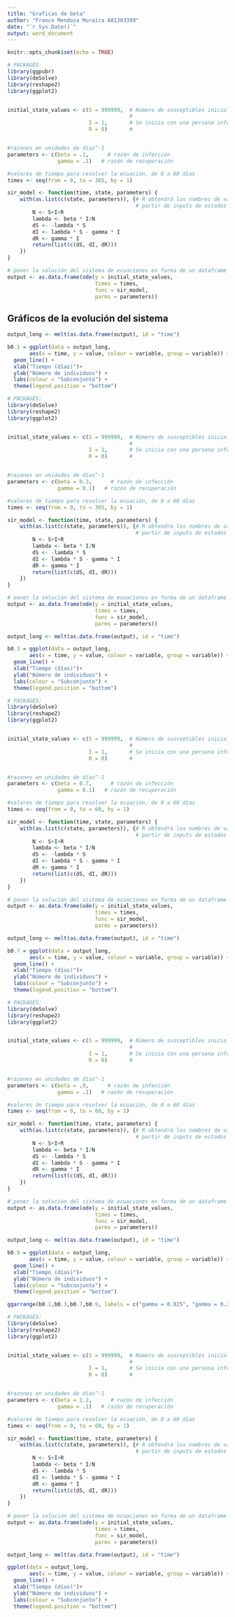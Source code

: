```yaml
---
title: "Graficas de beta"
author: "Franco Mendoza Muraira A01383399"
date: "`r Sys.Date()`"
output: word_document
---
```


```r
knitr::opts_chunk$set(echo = TRUE)
```

```r
# PACKAGES:
library(ggpubr)
library(deSolve)
library(reshape2)
library(ggplot2)


initial_state_values <- c(S = 999999,  # Número de susceptibles inicial
                                       # 
                          I = 1,       # Se inicia con una persona infectada
                          R = 0)       # 


#razones en unidades de días^-1
parameters <- c(beta = .1,      # razón de infección
                gamma = .1)   # razón de recuperación

#valores de tiempo para resolver la ecuación, de 0 a 60 días
times <- seq(from = 0, to = 365, by = 1)   

sir_model <- function(time, state, parameters) {  
    with(as.list(c(state, parameters)), {# R obtendrá los nombres de variables a
                                         # partir de inputs de estados y parametros
        N <- S+I+R 
        lambda <- beta * I/N
        dS <- -lambda * S               
        dI <- lambda * S - gamma * I   
        dR <- gamma * I                 
        return(list(c(dS, dI, dR))) 
    })
}

# poner la solución del sistema de ecuaciones en forma de un dataframe
output <- as.data.frame(ode(y = initial_state_values, 
                            times = times, 
                            func = sir_model,
                            parms = parameters))
```


##  Gráficos de la evolución del sistema

```r

output_long <- melt(as.data.frame(output), id = "time")                  

b0.1 = ggplot(data = output_long,                                              
       aes(x = time, y = value, colour = variable, group = variable)) +  
  geom_line() +                                                          
  xlab("Tiempo (días)")+                                                   
  ylab("Número de individuos") +                                             
  labs(colour = "Subconjunto") +
  theme(legend.position = "bottom")

```

```r
# PACKAGES:
library(deSolve)
library(reshape2)
library(ggplot2)


initial_state_values <- c(S = 999999,  # Número de susceptibles inicial
                                       # 
                          I = 1,       # Se inicia con una persona infectada
                          R = 0)       # 


#razones en unidades de días^-1
parameters <- c(beta = 0.3,      # razón de infección
                gamma = 0.1)   # razón de recuperación

#valores de tiempo para resolver la ecuación, de 0 a 60 días
times <- seq(from = 0, to = 365, by = 1)   

sir_model <- function(time, state, parameters) {  
    with(as.list(c(state, parameters)), {# R obtendrá los nombres de variables a
                                         # partir de inputs de estados y parametros
        N <- S+I+R 
        lambda <- beta * I/N
        dS <- -lambda * S               
        dI <- lambda * S - gamma * I   
        dR <- gamma * I                 
        return(list(c(dS, dI, dR))) 
    })
}

# poner la solución del sistema de ecuaciones en forma de un dataframe
output <- as.data.frame(ode(y = initial_state_values, 
                            times = times, 
                            func = sir_model,
                            parms = parameters))
```

```r

output_long <- melt(as.data.frame(output), id = "time")                  

b0.3 = ggplot(data = output_long,                                              
       aes(x = time, y = value, colour = variable, group = variable)) +  
  geom_line() +                                                          
  xlab("Tiempo (días)")+                                                   
  ylab("Número de individuos") +                                             
  labs(colour = "Subconjunto") +
  theme(legend.position = "bottom")

```

```r
# PACKAGES:
library(deSolve)
library(reshape2)
library(ggplot2)


initial_state_values <- c(S = 999999,  # Número de susceptibles inicial
                                       # 
                          I = 1,       # Se inicia con una persona infectada
                          R = 0)       # 


#razones en unidades de días^-1
parameters <- c(beta = 0.7,      # razón de infección
                gamma = 0.1)   # razón de recuperación

#valores de tiempo para resolver la ecuación, de 0 a 60 días
times <- seq(from = 0, to = 60, by = 1)   

sir_model <- function(time, state, parameters) {  
    with(as.list(c(state, parameters)), {# R obtendrá los nombres de variables a
                                         # partir de inputs de estados y parametros
        N <- S+I+R 
        lambda <- beta * I/N
        dS <- -lambda * S               
        dI <- lambda * S - gamma * I   
        dR <- gamma * I                 
        return(list(c(dS, dI, dR))) 
    })
}

# poner la solución del sistema de ecuaciones en forma de un dataframe
output <- as.data.frame(ode(y = initial_state_values, 
                            times = times, 
                            func = sir_model,
                            parms = parameters))
```

```r

output_long <- melt(as.data.frame(output), id = "time")                  

b0.7 = ggplot(data = output_long,                                              
       aes(x = time, y = value, colour = variable, group = variable)) +  
  geom_line() +                                                          
  xlab("Tiempo (días)")+                                                   
  ylab("Número de individuos") +                                             
  labs(colour = "Subconjunto") +
  theme(legend.position = "bottom")

```

```r
# PACKAGES:
library(deSolve)
library(reshape2)
library(ggplot2)


initial_state_values <- c(S = 999999,  # Número de susceptibles inicial
                                       # 
                          I = 1,       # Se inicia con una persona infectada
                          R = 0)       # 


#razones en unidades de días^-1
parameters <- c(beta = .9,      # razón de infección
                gamma = .1)   # razón de recuperación

#valores de tiempo para resolver la ecuación, de 0 a 60 días
times <- seq(from = 0, to = 60, by = 1)   

sir_model <- function(time, state, parameters) {  
    with(as.list(c(state, parameters)), {# R obtendrá los nombres de variables a
                                         # partir de inputs de estados y parametros
        N <- S+I+R 
        lambda <- beta * I/N
        dS <- -lambda * S               
        dI <- lambda * S - gamma * I   
        dR <- gamma * I                 
        return(list(c(dS, dI, dR))) 
    })
}

# poner la solución del sistema de ecuaciones en forma de un dataframe
output <- as.data.frame(ode(y = initial_state_values, 
                            times = times, 
                            func = sir_model,
                            parms = parameters))
```

```r

output_long <- melt(as.data.frame(output), id = "time")                  

b0.9 = ggplot(data = output_long,                                              
       aes(x = time, y = value, colour = variable, group = variable)) +  
  geom_line() +                                                          
  xlab("Tiempo (días)")+                                                   
  ylab("Número de individuos") +                                             
  labs(colour = "Subconjunto") +
  theme(legend.position = "bottom")

```

```r
ggarrange(b0.1,b0.3,b0.7,b0.9, labels = c("gamma = 0.025", "gamma = 0.2", "gamma = 0.5", "gamma = 1"),ncol = 2, nrow = 2)
```

```r
# PACKAGES:
library(deSolve)
library(reshape2)
library(ggplot2)


initial_state_values <- c(S = 999999,  # Número de susceptibles inicial
                                       # 
                          I = 1,       # Se inicia con una persona infectada
                          R = 0)       # 


#razones en unidades de días^-1
parameters <- c(beta = 1.2,      # razón de infección
                gamma = .1)   # razón de recuperación

#valores de tiempo para resolver la ecuación, de 0 a 60 días
times <- seq(from = 0, to = 60, by = 1)   

sir_model <- function(time, state, parameters) {  
    with(as.list(c(state, parameters)), {# R obtendrá los nombres de variables a
                                         # partir de inputs de estados y parametros
        N <- S+I+R 
        lambda <- beta * I/N
        dS <- -lambda * S               
        dI <- lambda * S - gamma * I   
        dR <- gamma * I                 
        return(list(c(dS, dI, dR))) 
    })
}

# poner la solución del sistema de ecuaciones en forma de un dataframe
output <- as.data.frame(ode(y = initial_state_values, 
                            times = times, 
                            func = sir_model,
                            parms = parameters))
```

```r

output_long <- melt(as.data.frame(output), id = "time")                  

ggplot(data = output_long,                                              
       aes(x = time, y = value, colour = variable, group = variable)) +  
  geom_line() +                                                          
  xlab("Tiempo (días)")+                                                   
  ylab("Número de individuos") +                                             
  labs(colour = "Subconjunto") +
  theme(legend.position = "bottom")

```